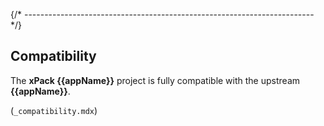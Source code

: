 
{/* ------------------------------------------------------------------------ */}

## Compatibility

The **xPack {{appName}}** project is fully compatible with the upstream
**{{appName}}**.

(`_compatibility.mdx`)
